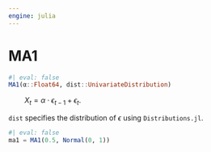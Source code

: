 ```yaml
---
engine: julia
---
```


# MA1 {#sec-doc}
    

::: {.callout-note appearance="simple" title="docblock" collapse=false}    


```julia
#| eval: false
MA1(α::Float64, dist::UnivariateDistribution)

```

$\qquad X_t = α  \cdot \epsilon_{t-1} + \epsilon_t.$
 
`dist` specifies the distribution of $\epsilon$ using `Distributions.jl`. 
 

```julia
#| eval: false
ma1 = MA1(0.5, Normal(0, 1))

```



:::
    

